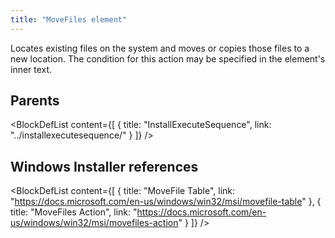 ```yaml
---
title: "MoveFiles element"
---
```



Locates existing files on the system and moves or copies those files to a new location. The condition for this action may be specified in the element's inner text.


## Parents

<BlockDefList content={[
    {
      title: "InstallExecuteSequence",
      link: "../installexecutesequence/"
    }
  ]}
/>

## Windows Installer references

<BlockDefList content={[
    {
      title: "MoveFile Table",
      link: "https://docs.microsoft.com/en-us/windows/win32/msi/movefile-table"
    },
    {
      title: "MoveFiles Action",
      link: "https://docs.microsoft.com/en-us/windows/win32/msi/movefiles-action"
    }
  ]}
/>

